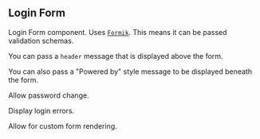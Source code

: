 
## Login Form

Login Form component. Uses [`Formik`](https://jaredpalmer.com/formik). This means it can be passed validation schemas.

<Preview>
  <Story id="login-form--default" />
</Preview>

You can pass a `header` message that is displayed above the form.

<Preview>
  <Story id="login-form--custom-header" />
</Preview>

You can also pass a "Powered by" style message to be displayed beneath the form.

<Preview>
  <Story id="login-form--custom-header" />
</Preview>

Allow password change.

<Preview>
  <Story id="login-form--allow-password-change" />
</Preview>

Display login errors.

<Preview>
  <Story id="login-form--login-error" />
</Preview>

Allow for custom form rendering.

<Preview>
  <Story id="login-form--render-props-form" />
</Preview>
